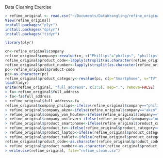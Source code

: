 Data Cleaning Exercise
```r
> refine_original <- read.csv("~/Documents/DataWrangling/refine_original.csv", stringsAsFactors=FALSE)
View(refine_original)
install.packages("plyr")
install.packages("dplyr")
install.packages("tidyr")

library(plyr)

cn<-refine_original$company
refine_original$company<-revalue(cn, c("Phillips"="philips", "phillips"="philips", "phllips"="philips", "phillps"="philips", "phillipS"="philips", "Akzo"="akzo", "AKZO"="akzo", "akz0"="akzo", "ak zo"="akzo", "fillips"="philips", "Van Houten"="van houten", "van Houten" = "van houten", "unilver"="unilever", "Unilever"="unilever"))
refine_original$product_code<-lapply(strsplit(as.character(refine_original$Product.code...number), "\\-"), "[", 1)
refine_original$product_number<-lapply(strsplit(as.character(refine_original$Product.code...number), "\\-"), "[", 2)
pc<-refine_original$product-code
pc<-as.character(pc)
refine_original$product_category<-revalue(pc, c(p="Smartphone", v="TV", x="Laptop", q="Tablet"))
load(tidyr)
unite(refine_original, "full_address", c(3:5), sep=",", remove=FALSE)
> fa<-refine_original$full_address
> fa<-fa$full_address
> refine_original$full_address<-fa
refine_original$company_philips<-ifelse(refine_original$company=="philips", 1, 0)
> refine_original$company_akzo<-ifelse(refine_original$company=="akzo", 1, 0)
> refine_original$company_van_houten<-ifelse(refine_original$company=="van houten", 1, 0)
> refine_original$company_unilever<-ifelse(refine_original$company=="unilever", 1, 0)
> refine_original$product_smartphone<-ifelse(refine_original$product_category=="Smartphone", 1, 0)
> refine_original$product_tv<-ifelse(refine_original$product_category=="TV", 1, 0)
> refine_original$product_laptop<-ifelse(refine_original$product_category=="Laptop", 1, 0)
> refine_original$product_tablet<-ifelse(refine_original$product_category=="Tablet", 1, 0)
refine_original$product_code<-as.character(refine_original$product_code)
> refine_original$product_number<-as.character(refine_original$product_number)
> write.csv(refine_original, file="refine_clean.csv")
```

